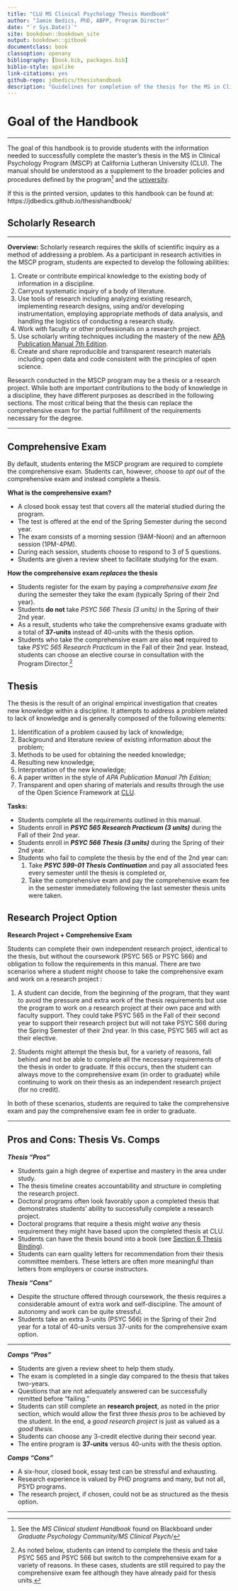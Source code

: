 ```yaml
--- 
title: "CLU MS Clinical Psychology Thesis Handbook"
author: "Jamie Bedics, PhD, ABPP, Program Director"
date: "`r Sys.Date()`"
site: bookdown::bookdown_site
output: bookdown::gitbook
documentclass: book
classoption: openany
bibliography: [book.bib, packages.bib]
biblio-style: apalike
link-citations: yes
github-repo: jdbedics/thesishandbook
description: "Guidelines for completion of the thesis for the MS in Clinical Psychology Program at CLU."
---
```


# Goal of the Handbook

___

The goal of this handbook is to provide students with the information needed to successfully complete the master's thesis in the MS in Clinical Psychology Program (MSCP) at California Lutheran University (CLU). The manual should be understood as a supplement to the broader policies and procedures defined by the program^[See the _MS Clinical student Handbook_ found on Blackboard under _Graduate Psychology Community/MS Clinical Psych/_] and the [university](https://www.callutheran.edu/students/student-conduct/student-handbook.html). 

If this is the printed version, updates to this handbook can be found at: https://jdbedics.github.io/thesishandbook/


## Scholarly Research

___

**Overview:** Scholarly research requires the skills of scientific inquiry as a method of addressing a problem. As a participant in research activities in the MSCP program, students are expected to develop the following abilities:

  1. Create or contribute empirical knowledge to the existing body of information in a discipline.
  2. Carryout systematic inquiry of a body of literature.
  3. Use tools of research including analyzing existing research, implementing research designs, using and/or developing instrumentation, employing appropriate methods of data analysis, and handling the logistics of conducting a research study.
  4. Work with faculty or other professionals on a research project.
  5. Use scholarly writing techniques including the mastery of the new [APA Publication Manual 7th Edition](https://apastyle.apa.org/products/publication-manual-7th-edition/).
  6. Create and share reproducible and transparent research materials including open data and code consistent with the principles of open science. 

Research conducted in the MSCP program may be a thesis or a research project. While both are important contributions to the body of knowledge in a discipline, they have different purposes as described in the following sections.  The most critical being that the thesis can replace the comprehensive exam for the partial fulfillment of the requirements necessary for the degree.


___

## Comprehensive Exam


By default, students entering the MSCP program are required to complete the comprehensive exam.  Students can, however, choose to _opt out_ of the comprehensive exam and instead complete a thesis.

**What is the comprehensive exam?**

  * A closed book essay test that covers all the material studied during the program.  
  * The test is offered at the end of the Spring Semester during the second year. 
  * The exam consists of a morning session (9AM-Noon) and an afternoon session (1PM-4PM).
  * During each session, students choose to respond to 3 of 5 questions.
  * Students are given a review sheet to facilitate studying for the exam. 
  
  
**How the comprehensive exam *replaces* the thesis**
    
  * Students register for the exam by paying a *comprehensive exam fee* during the semester they take the exam (typically Spring of their 2nd year).
  * Students **do not** take *PSYC 566 Thesis (3 units)* in the Spring of their 2nd year.  
  * As a result, students who take the comprehensive exams graduate with a total of **37-units** 
    instead of 40-units with the thesis option.
  * Students who take the comprehensive exam are also **not** required to take *PSYC 565 Research Practicum* in the Fall of their 2nd year.  Instead, students can choose an elective course in consultation with the Program Director.^[As noted below, students can intend to complete the thesis and take PSYC 565 and PSYC 566 but switch to the comprehensive exam for a variety of reasons.  In these cases, students are still required to pay the comprehensive exam fee although they have already paid for thesis units.] 




## Thesis

The thesis is the result of an original empirical investigation that creates new knowledge within a discipline. It attempts to address a problem related to lack of knowledge and is generally composed of the following elements:

  1. Identification of a problem caused by lack of knowledge;
  2. Background and literature review of existing information about the problem; 
  3. Methods to be used for obtaining the needed knowledge;
  4. Resulting new knowledge;
  5. Interpretation of the new knowledge;
  6. A paper written in the style of _APA Publication Manual 7th Edition_;
  6. Transparent and open sharing of materials and results through the use of the Open Science Framework at [CLU](https://accounts.osf.io/login?campaign=institution&service=https%3A%2F%2Fosf.io%2Flogin%2F%3Fnext%3Dhttps%253A%252F%252Fosf.io%252F).

**Tasks:**

  * Students complete all the requirements outlined in this manual.
  * Students enroll in ***PSYC 565 Research Practicum (3 units)*** during the Fall of their 2nd year.
  * Students enroll in ***PSYC 566 Thesis (3 units)*** during the Spring of their 2nd year.
  * Students who fail to complete the thesis by the end of the 2nd year can:
    1. Take ***PSYC 599-01 Thesis Continuation*** and pay all associated fees every semester until the thesis is completed or,
    2. Take the comprehensive exam and pay the comprehensive exam fee in the semester immediately following the last semester thesis units were taken. 



## Research Project Option

**Research Project + Comprehensive Exam** 

Students can complete their own independent research project, identical to the thesis, but without the coursework (PSYC 565 or PSYC 566) and obligation to follow the requirements in this manual.  There are two scenarios where a student might choose to take the comprehensive exam and work on a research project :

  1. A student can decide, from the beginning of the program, that they want to avoid the pressure and extra work of the thesis requirements but use the program to work on a research project at their own pace and with faculty support.  They could take PSYC 565 in the Fall of their second year to support their research project but will not take PSYC 566 during the Spring Semester of their 2nd year.  In this case, PSYC 565 will act as their elective. 
  
  2. Students might attempt the thesis but, for a variety of reasons, fall behind and not be able to complete all the necessary requirements of the thesis in order to graduate. If this occurs, then the student can always move to the comprehensive exam (in order to graduate) while continuing to work on their thesis as an independent research project (for no credit).  
    
In both of these scenarios, students are required to take the comprehensive exam and pay the comprehensive exam fee in order to graduate.  

___

## Pros and Cons: Thesis Vs. Comps

***Thesis "Pros"***
  
  * Students gain a high degree of expertise and mastery in the area under study.
  * The thesis timeline creates accountability and structure in completing the research project.
  * Doctoral programs often look favorably upon a completed thesis that demonstrates students' ability to successfully complete a research project.
  * Doctoral programs that require a thesis might *waive* any thesis requirement they might have based upon the completed thesis at CLU.
  * Students can have the thesis bound into a book (see [Section 6 Thesis Binding](#binding)).
  * Students can earn quality letters for recommendation from their thesis committee members. These letters are often more meaningful than letters from employers or course instructors. 

***Thesis "Cons"***
  
  * Despite the structure offered through coursework, the thesis requires a considerable amount of extra work and self-discipline. The amount of autonomy and work can be quite stressful.
  * Students take an extra 3-units (PSYC 566) in the Spring of their 2nd year for a total of 40-units versus 37-units for the comprehensive exam option. 

___

  
***Comps "Pros"***
  
  * Students are given a review sheet to help them study.
  * The exam is completed in a single day compared to the thesis that takes two-years.
  * Questions that are not adequately answered can be successfully remitted before "failing."
  * Students can still complete an **research project**, as noted in the prior section, which would allow the first three *thesis pros* to be achieved by the student.  In the end, a _good research project_ is just as valued as a _good thesis_. 
  * Students can choose any 3-credit elective during their second year.
  * The entire program is **37-units** versus 40-units with the thesis option.
  
***Comps "Cons"***
 
  * A six-hour, closed book, essay test can be stressful and exhausting.
  * Research experience is valued by PHD programs and many, but not all, PSYD programs.
  * The research project, if chosen, could not be as structured as the thesis option.
  
___

